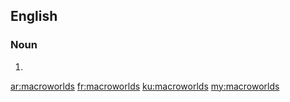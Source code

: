 ==English==

===Noun===
{{head|en|noun plural form}}

# {{plural of|macroworld|lang=en}}

[[ar:macroworlds]]
[[fr:macroworlds]]
[[ku:macroworlds]]
[[my:macroworlds]]